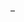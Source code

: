 –<noinclude>
{{documentation}}
<!-- Add categories and interwikis to the /doc subpage, not here! -->
</noinclude>